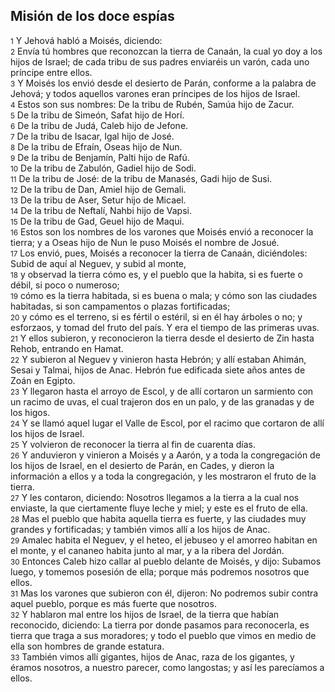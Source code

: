 == Misión de los doce espías  ==

{{anchor|1}} <small>1</small> Y Jehová habló a Moisés, diciendo:<br>
{{anchor|2}} <small>2</small> Envía tú hombres que reconozcan la tierra de Canaán, la cual yo doy a los hijos de Israel; de cada tribu de sus padres enviaréis un varón, cada uno príncipe entre ellos.<br>
{{anchor|3}} <small>3</small> Y Moisés los envió desde el desierto de Parán, conforme a la palabra de Jehová; y todos aquellos varones eran príncipes de los hijos de Israel.<br>
{{anchor|4}} <small>4</small> Estos son sus nombres: De la tribu de Rubén, Samúa hijo de Zacur.<br>
{{anchor|5}} <small>5</small> De la tribu de Simeón, Safat hijo de Horí.<br>
{{anchor|6}} <small>6</small> De la tribu de Judá, Caleb hijo de Jefone.<br>
{{anchor|7}} <small>7</small> De la tribu de Isacar, Igal hijo de José.<br>
{{anchor|8}} <small>8</small> De la tribu de Efraín, Oseas hijo de Nun.<br>
{{anchor|9}} <small>9</small> De la tribu de Benjamín, Palti hijo de Rafú.<br>
{{anchor|10}} <small>10</small> De la tribu de Zabulón, Gadiel hijo de Sodi.<br>
{{anchor|11}} <small>11</small> De la tribu de José: de la tribu de Manasés, Gadi hijo de Susi.<br>
{{anchor|12}} <small>12</small> De la tribu de Dan, Amiel hijo de Gemali.<br>
{{anchor|13}} <small>13</small> De la tribu de Aser, Setur hijo de Micael.<br>
{{anchor|14}} <small>14</small> De la tribu de Neftalí, Nahbi hijo de Vapsi.<br>
{{anchor|15}} <small>15</small> De la tribu de Gad, Geuel hijo de Maqui.<br>
{{anchor|16}} <small>16</small> Estos son los nombres de los varones que Moisés envió a reconocer la tierra; y a Oseas hijo de Nun le puso Moisés el nombre de Josué.<br>
{{anchor|17}} <small>17</small> Los envió, pues, Moisés a reconocer la tierra de Canaán, diciéndoles: Subid de aquí al Neguev, y subid al monte,<br>
{{anchor|18}} <small>18</small> y observad la tierra cómo es, y el pueblo que la habita, si es fuerte o débil, si poco o numeroso;<br>
{{anchor|19}} <small>19</small> cómo es la tierra habitada, si es buena o mala; y cómo son las ciudades habitadas, si son campamentos o plazas fortificadas;<br>
{{anchor|20}} <small>20</small> y cómo es el terreno, si es fértil o estéril, si en él hay árboles o no; y esforzaos, y tomad del fruto del país. Y era el tiempo de las primeras uvas.<br>
{{anchor|21}} <small>21</small> Y ellos subieron, y reconocieron la tierra desde el desierto de Zin hasta Rehob, entrando en Hamat.<br>
{{anchor|22}} <small>22</small> Y subieron al Neguev y vinieron hasta Hebrón; y allí estaban Ahimán, Sesai y Talmai, hijos de Anac. Hebrón fue edificada siete años antes de Zoán en Egipto.<br>
{{anchor|23}} <small>23</small> Y llegaron hasta el arroyo de Escol, y de allí cortaron un sarmiento con un racimo de uvas, el cual trajeron dos en un palo, y de las granadas y de los higos.<br>
{{anchor|24}} <small>24</small> Y se llamó aquel lugar el Valle de Escol, por el racimo que cortaron de allí los hijos de Israel.<br>
{{anchor|25}} <small>25</small> Y volvieron de reconocer la tierra al fin de cuarenta días.<br>
{{anchor|26}} <small>26</small> Y anduvieron y vinieron a Moisés y a Aarón, y a toda la congregación de los hijos de Israel, en el desierto de Parán, en Cades, y dieron la información a ellos y a toda la congregación, y les mostraron el fruto de la tierra.<br>
{{anchor|27}} <small>27</small> Y les contaron, diciendo: Nosotros llegamos a la tierra a la cual nos enviaste, la que ciertamente fluye leche y miel; y este es el fruto de ella.<br>
{{anchor|28}} <small>28</small> Mas el pueblo que habita aquella tierra es fuerte, y las ciudades muy grandes y fortificadas; y también vimos allí a los hijos de Anac.<br>
{{anchor|29}} <small>29</small> Amalec habita el Neguev, y el heteo, el jebuseo y el amorreo habitan en el monte, y el cananeo habita junto al mar, y a la ribera del Jordán.<br>
{{anchor|30}} <small>30</small> Entonces Caleb hizo callar al pueblo delante de Moisés, y dijo: Subamos luego, y tomemos posesión de ella; porque más podremos nosotros que ellos.<br>
{{anchor|31}} <small>31</small> Mas los varones que subieron con él, dijeron: No podremos subir contra aquel pueblo, porque es más fuerte que nosotros.<br>
{{anchor|32}} <small>32</small> Y hablaron mal entre los hijos de Israel, de la tierra que habían reconocido, diciendo: La tierra por donde pasamos para reconocerla, es tierra que traga a sus moradores; y todo el pueblo que vimos en medio de ella son hombres de grande estatura.<br>
{{anchor|33}} <small>33</small> También vimos allí gigantes, hijos de Anac, raza de los gigantes, y éramos nosotros, a nuestro parecer, como langostas; y así les parecíamos a ellos.<br>
